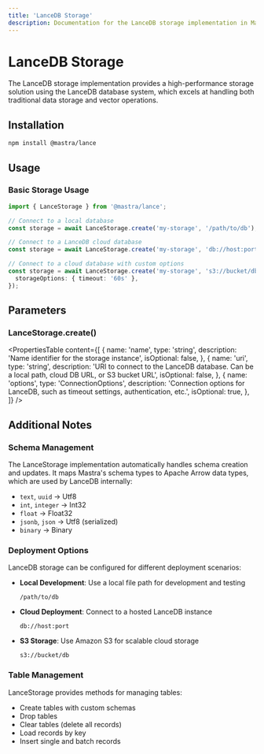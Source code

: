 ```yaml
---
title: 'LanceDB Storage'
description: Documentation for the LanceDB storage implementation in Mastra.
---
```


# LanceDB Storage

The LanceDB storage implementation provides a high-performance storage solution using the LanceDB database system, which excels at handling both traditional data storage and vector operations.

## Installation

```bash
npm install @mastra/lance
```

## Usage

### Basic Storage Usage

```typescript copy showLineNumbers
import { LanceStorage } from '@mastra/lance';

// Connect to a local database
const storage = await LanceStorage.create('my-storage', '/path/to/db');

// Connect to a LanceDB cloud database
const storage = await LanceStorage.create('my-storage', 'db://host:port');

// Connect to a cloud database with custom options
const storage = await LanceStorage.create('my-storage', 's3://bucket/db', {
  storageOptions: { timeout: '60s' },
});
```

## Parameters

### LanceStorage.create()

<PropertiesTable
  content={[
    {
      name: 'name',
      type: 'string',
      description: 'Name identifier for the storage instance',
      isOptional: false,
    },
    {
      name: 'uri',
      type: 'string',
      description: 'URI to connect to the LanceDB database. Can be a local path, cloud DB URL, or S3 bucket URL',
      isOptional: false,
    },
    {
      name: 'options',
      type: 'ConnectionOptions',
      description: 'Connection options for LanceDB, such as timeout settings, authentication, etc.',
      isOptional: true,
    },
  ]}
/>

## Additional Notes

### Schema Management

The LanceStorage implementation automatically handles schema creation and updates. It maps Mastra's schema types to Apache Arrow data types, which are used by LanceDB internally:

- `text`, `uuid` → Utf8
- `int`, `integer` → Int32
- `float` → Float32
- `jsonb`, `json` → Utf8 (serialized)
- `binary` → Binary

### Deployment Options

LanceDB storage can be configured for different deployment scenarios:

- **Local Development**: Use a local file path for development and testing
  ```
  /path/to/db
  ```
- **Cloud Deployment**: Connect to a hosted LanceDB instance
  ```
  db://host:port
  ```
- **S3 Storage**: Use Amazon S3 for scalable cloud storage
  ```
  s3://bucket/db
  ```

### Table Management

LanceStorage provides methods for managing tables:

- Create tables with custom schemas
- Drop tables
- Clear tables (delete all records)
- Load records by key
- Insert single and batch records
